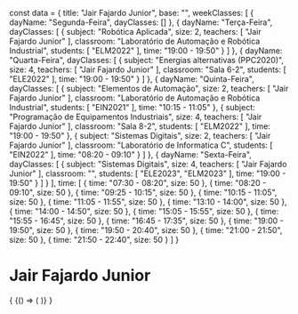 const data = {
  title: "Jair Fajardo Junior",
  base: "",
  weekClasses: [
    {
      dayName: "Segunda-Feira",
      dayClasses: []
    },
    {
      dayName: "Terça-Feira",
      dayClasses: [
        {
          subject: "Robótica Aplicada",
          size: 2,
          teachers: [
            "Jair Fajardo Junior"
          ],
          classroom: "Laboratório de Automação e Robótica Industrial",
          students: [
            "ELM2022"
          ],
          time: "19:00 - 19:50"
        }
      ]
    },
    {
      dayName: "Quarta-Feira",
      dayClasses: [
        {
          subject: "Energias alternativas (PPC2020)",
          size: 4,
          teachers: [
            "Jair Fajardo Junior"
          ],
          classroom: "Sala 6-2",
          students: [
            "ELE2022"
          ],
          time: "19:00 - 19:50"
        }
      ]
    },
    {
      dayName: "Quinta-Feira",
      dayClasses: [
        {
          subject: "Elementos de Automação",
          size: 2,
          teachers: [
            "Jair Fajardo Junior"
          ],
          classroom: "Laboratório de Automação e Robótica Industrial",
          students: [
            "EIN2021"
          ],
          time: "10:15 - 11:05"
        },
        {
          subject: "Programação de Equipamentos Industriais",
          size: 4,
          teachers: [
            "Jair Fajardo Junior"
          ],
          classroom: "Sala 8-2",
          students: [
            "ELM2022"
          ],
          time: "19:00 - 19:50"
        },
        {
          subject: "Sistemas Digitais",
          size: 2,
          teachers: [
            "Jair Fajardo Junior"
          ],
          classroom: "Laboratório de Informatica C",
          students: [
            "EIN2022"
          ],
          time: "08:20 - 09:10"
        }
      ]
    },
    {
      dayName: "Sexta-Feira",
      dayClasses: [
        {
          subject: "Sistemas Digitais",
          size: 4,
          teachers: [
            "Jair Fajardo Junior"
          ],
          classroom: "",
          students: [
            "ELE2023",
            "ELM2023"
          ],
          time: "19:00 - 19:50"
        }
      ]
    }
  ],
  time: [
    {
      time: "07:30 - 08:20",
      size: 50
    },
    {
      time: "08:20 - 09:10",
      size: 50
    },
    {
      time: "09:25 - 10:15",
      size: 50
    },
    {
      time: "10:15 - 11:05",
      size: 50
    },
    {
      time: "11:05 - 11:55",
      size: 50
    },
    {
      time: "13:10 - 14:00",
      size: 50
    },
    {
      time: "14:00 - 14:50",
      size: 50
    },
    {
      time: "15:05 - 15:55",
      size: 50
    },
    {
      time: "15:55 - 16:45",
      size: 50
    },
    {
      time: "16:45 - 17:35",
      size: 50
    },
    {
      time: "19:00 - 19:50",
      size: 50
    },
    {
      time: "19:50 - 20:40",
      size: 50
    },
    {
      time: "21:00 - 21:50",
      size: 50
    },
    {
      time: "21:50 - 22:40",
      size: 50
    }
  ]
}

# Jair Fajardo Junior

<div>
  {
    <BrowserOnly>
      {() => (
        <Grid
          title={data.title}
          weekClasses={data.weekClasses}
          time={data.time}
        />
      )}
    </BrowserOnly>
  }
</div>
